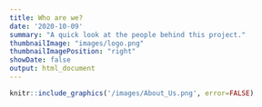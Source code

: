 ```yaml
---
title: Who are we?
date: '2020-10-09'
summary: "A quick look at the people behind this project."
thumbnailImage: "images/logo.png"
thumbnailImagePosition: "right"
showDate: false
output: html_document
---
```


```r
knitr::include_graphics('/images/About_Us.png', error=FALSE)
```